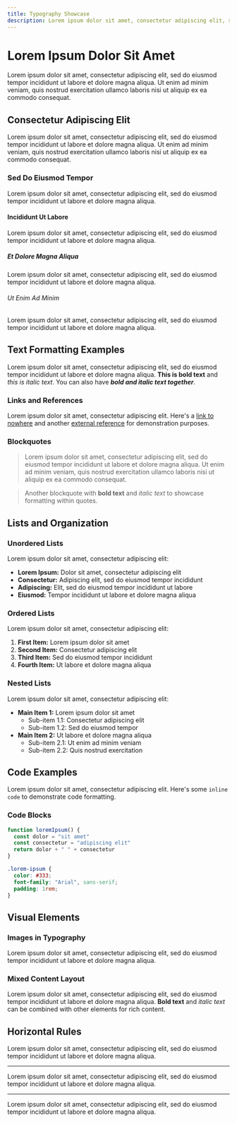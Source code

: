 ```yaml
---
title: Typography Showcase
description: Lorem ipsum dolor sit amet, consectetur adipiscing elit, sed do eiusmod.
---
```


# Lorem Ipsum Dolor Sit Amet

Lorem ipsum dolor sit amet, consectetur adipiscing elit, sed do eiusmod tempor incididunt ut labore et dolore magna aliqua. Ut enim ad minim veniam, quis nostrud exercitation ullamco laboris nisi ut aliquip ex ea commodo consequat.

## Consectetur Adipiscing Elit

Lorem ipsum dolor sit amet, consectetur adipiscing elit, sed do eiusmod tempor incididunt ut labore et dolore magna aliqua. Ut enim ad minim veniam, quis nostrud exercitation ullamco laboris nisi ut aliquip ex ea commodo consequat.

### Sed Do Eiusmod Tempor

Lorem ipsum dolor sit amet, consectetur adipiscing elit, sed do eiusmod tempor incididunt ut labore et dolore magna aliqua.

#### Incididunt Ut Labore

Lorem ipsum dolor sit amet, consectetur adipiscing elit, sed do eiusmod tempor incididunt ut labore et dolore magna aliqua.

##### Et Dolore Magna Aliqua

Lorem ipsum dolor sit amet, consectetur adipiscing elit, sed do eiusmod tempor incididunt ut labore et dolore magna aliqua.

###### Ut Enim Ad Minim

Lorem ipsum dolor sit amet, consectetur adipiscing elit, sed do eiusmod tempor incididunt ut labore et dolore magna aliqua.

## Text Formatting Examples

Lorem ipsum dolor sit amet, consectetur adipiscing elit, sed do eiusmod tempor incididunt ut labore et dolore magna aliqua. **This is bold text** and _this is italic text_. You can also have **_bold and italic text together_**.

### Links and References

Lorem ipsum dolor sit amet, consectetur adipiscing elit. Here's a [link to nowhere](#) and another [external reference](https://example.com) for demonstration purposes.

### Blockquotes

> Lorem ipsum dolor sit amet, consectetur adipiscing elit, sed do eiusmod tempor incididunt ut labore et dolore magna aliqua. Ut enim ad minim veniam, quis nostrud exercitation ullamco laboris nisi ut aliquip ex ea commodo consequat.

> Another blockquote with **bold text** and _italic text_ to showcase formatting within quotes.

## Lists and Organization

### Unordered Lists

Lorem ipsum dolor sit amet, consectetur adipiscing elit:

- **Lorem Ipsum:** Dolor sit amet, consectetur adipiscing elit
- **Consectetur:** Adipiscing elit, sed do eiusmod tempor incididunt
- **Adipiscing:** Elit, sed do eiusmod tempor incididunt ut labore
- **Eiusmod:** Tempor incididunt ut labore et dolore magna aliqua

### Ordered Lists

Lorem ipsum dolor sit amet, consectetur adipiscing elit:

1. **First Item:** Lorem ipsum dolor sit amet
2. **Second Item:** Consectetur adipiscing elit
3. **Third Item:** Sed do eiusmod tempor incididunt
4. **Fourth Item:** Ut labore et dolore magna aliqua

### Nested Lists

Lorem ipsum dolor sit amet, consectetur adipiscing elit:

- **Main Item 1:** Lorem ipsum dolor sit amet
  - Sub-item 1.1: Consectetur adipiscing elit
  - Sub-item 1.2: Sed do eiusmod tempor
- **Main Item 2:** Ut labore et dolore magna aliqua
  - Sub-item 2.1: Ut enim ad minim veniam
  - Sub-item 2.2: Quis nostrud exercitation

## Code Examples

Lorem ipsum dolor sit amet, consectetur adipiscing elit. Here's some `inline code` to demonstrate code formatting.

### Code Blocks

```javascript
function loremIpsum() {
  const dolor = "sit amet"
  const consectetur = "adipiscing elit"
  return dolor + " " + consectetur
}
```

```css
.lorem-ipsum {
  color: #333;
  font-family: "Arial", sans-serif;
  padding: 1rem;
}
```

## Visual Elements

### Images in Typography

Lorem ipsum dolor sit amet, consectetur adipiscing elit, sed do eiusmod tempor incididunt ut labore et dolore magna aliqua.

### Mixed Content Layout

Lorem ipsum dolor sit amet, consectetur adipiscing elit, sed do eiusmod tempor incididunt ut labore et dolore magna aliqua. **Bold text** and _italic text_ can be combined with other elements for rich content.

## Horizontal Rules

Lorem ipsum dolor sit amet, consectetur adipiscing elit, sed do eiusmod tempor incididunt ut labore et dolore magna aliqua.

---

Lorem ipsum dolor sit amet, consectetur adipiscing elit, sed do eiusmod tempor incididunt ut labore et dolore magna aliqua.

---

Lorem ipsum dolor sit amet, consectetur adipiscing elit, sed do eiusmod tempor incididunt ut labore et dolore magna aliqua.
